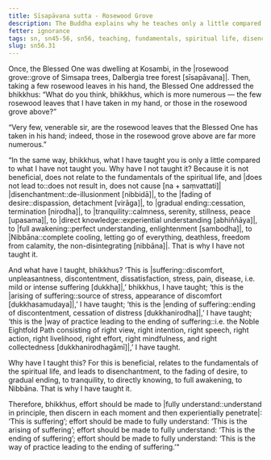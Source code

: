 ```yaml
---
title: Sīsapāvana sutta - Rosewood Grove
description: The Buddha explains why he teaches only a little compared to what he has not taught with the simile of the rosewood leaves.
fetter: ignorance
tags: sn, sn45-56, sn56, teaching, fundamentals, spiritual life, disenchantment, fading of desire, ending, tranquility, directly knowing, full awakening, four noble truths, Nibbāna, simile
slug: sn56.31
---
```


Once, the Blessed One was dwelling at Kosambi, in the |rosewood grove::grove of Simsapa trees, Dalbergia tree forest [sīsapāvana]|. Then, taking a few rosewood leaves in his hand, the Blessed One addressed the bhikkhus: “What do you think, bhikkhus, which is more numerous — the few rosewood leaves that I have taken in my hand, or those in the rosewood grove above?”

“Very few, venerable sir, are the rosewood leaves that the Blessed One has taken in his hand; indeed, those in the rosewood grove above are far more numerous.”

“In the same way, bhikkhus, what I have taught you is only a little compared to what I have not taught you. Why have I not taught it? Because it is not beneficial, does not relate to the fundamentals of the spiritual life, and |does not lead to::does not result in, does not cause [na + saṃvattati]| |disenchantment::de-illusionment [nibbidā]|, to the |fading of desire::dispassion, detachment [virāga]|, to |gradual ending::cessation, termination [nirodha]|, to |tranquility::calmness, serenity, stillness, peace [upasama]|, to |direct knowledge::experiential understanding [abhiññāya]|, to |full awakening::perfect understanding, enlightenment [sambodha]|, to |Nibbāna::complete cooling, letting go of everything, deathless, freedom from calamity, the non-disintegrating [nibbāna]|. That is why I have not taught it.

And what have I taught, bhikkhus? ‘This is |suffering::discomfort, unpleasantness, discontentment, dissatisfaction, stress, pain, disease, i.e. mild or intense suffering [dukkha]|,’ bhikkhus, I have taught; ‘this is the |arising of suffering::source of stress, appearance of discomfort [dukkhasamudaya]|,’ I have taught; ‘this is the |ending of suffering::ending of discontentment, cessation of distress [dukkhanirodha]|,’ I have taught; ‘this is the |way of practice leading to the ending of suffering::i.e. the Noble Eightfold Path consisting of right view, right intention, right speech, right action, right livelihood, right effort, right mindfulness, and right collectedness [dukkhanirodhagāmī]|,’ I have taught.

Why have I taught this? For this is beneficial, relates to the fundamentals of the spiritual life, and leads to disenchantment, to the fading of desire, to gradual ending, to tranquility, to directly knowing, to full awakening, to Nibbāna. That is why I have taught it.

Therefore, bhikkhus, effort should be made to |fully understand::understand in principle, then discern in each moment and then experientially penetrate|: ‘This is suffering’;
effort should be made to fully understand: ‘This is the arising of suffering’;
effort should be made to fully understand: ‘This is the ending of suffering’;
effort should be made to fully understand: ‘This is the way of practice leading to the ending of suffering.’"